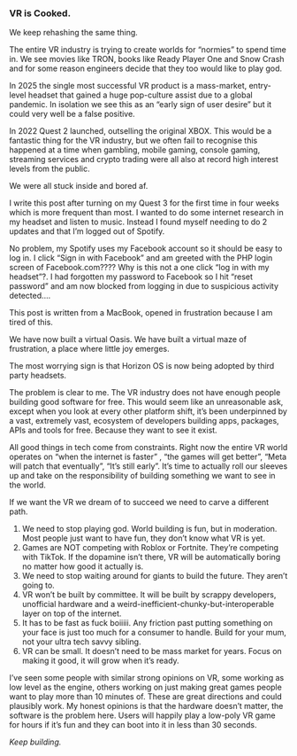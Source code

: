 ### VR is Cooked.

We keep rehashing the same thing.

The entire VR industry is trying to create worlds for “normies” to spend time in. We see movies like TRON, books like Ready Player One and Snow Crash and for some reason engineers decide that they too would like to play god.

In 2025 the single most successful VR product is a mass-market, entry-level headset that gained a huge pop-culture assist due to a global pandemic. In isolation we see this as an “early sign of user desire” but it could very well be a false positive.

In 2022 Quest 2 launched, outselling the original XBOX. This would be a fantastic thing for the VR industry, but we often fail to recognise this happened at a time when gambling, mobile gaming, console gaming, streaming services and crypto trading were all also at record high interest levels from the public.

We were all stuck inside and bored af.

I write this post after turning on my Quest 3 for the first time in four weeks which is more frequent than most. I wanted to do some internet research in my headset and listen to music. Instead I found myself needing to do 2 updates and that I’m logged out of Spotify.

No problem, my Spotify uses my Facebook account so it should be easy to log in. I click “Sign in with Facebook” and am greeted with the PHP login screen of Facebook.com???? Why is this not a one click “log in with my headset”?. I had forgotten my password to Facebook so I hit “reset password” and am now blocked from logging in due to suspicious activity detected….

This post is written from a MacBook, opened in frustration because I am tired of this.

We have now built a virtual Oasis. We have built a virtual maze of frustration, a place where little joy emerges.

The most worrying sign is that Horizon OS is now being adopted by third party headsets.

The problem is clear to me. The VR industry does not have enough people building good software for free. This would seem like an unreasonable ask, except when you look at every other platform shift, it’s been underpinned by a vast, extremely vast, ecosystem of developers building apps, packages, APIs and tools for free. Because they want to see it exist.

All good things in tech come from constraints. Right now the entire VR world operates on “when the internet is faster” , “the games will get better”, “Meta will patch that eventually”, “It’s still early”. It’s time to actually roll our sleeves up and take on the responsibility of building something we want to see in the world.

If we want the VR we dream of to succeed we need to carve a different path.

1. We need to stop playing god. World building is fun, but in moderation. Most people just want to have fun, they don’t know what VR is yet.
2. Games are NOT competing with Roblox or Fortnite. They’re competing with TikTok. If the dopamine isn’t there, VR will be automatically boring no matter how good it actually is.
3. We need to stop waiting around for giants to build the future. They aren’t going to.
4. VR won’t be built by committee. It will be built by scrappy developers, unofficial hardware and a weird-inefficient-chunky-but-interoperable layer on top of the internet.
5. It has to be fast as fuck boiiiii. Any friction past putting something on your face is just too much for a consumer to handle. Build for your mum, not your ultra tech savvy sibling.
6. VR can be small. It doesn’t need to be mass market for years. Focus on making it good, it will grow when it’s ready.

I’ve seen some people with similar strong opinions on VR, some working as low level as the engine, others working on just making great games people want to play more than 10 minutes of. These are great directions and could plausibly work. My honest opinions is that the hardware doesn’t matter, the software is the problem here. Users will happily play a low-poly VR game for hours if it’s fun and they can boot into it in less than 30 seconds.

_Keep building._
